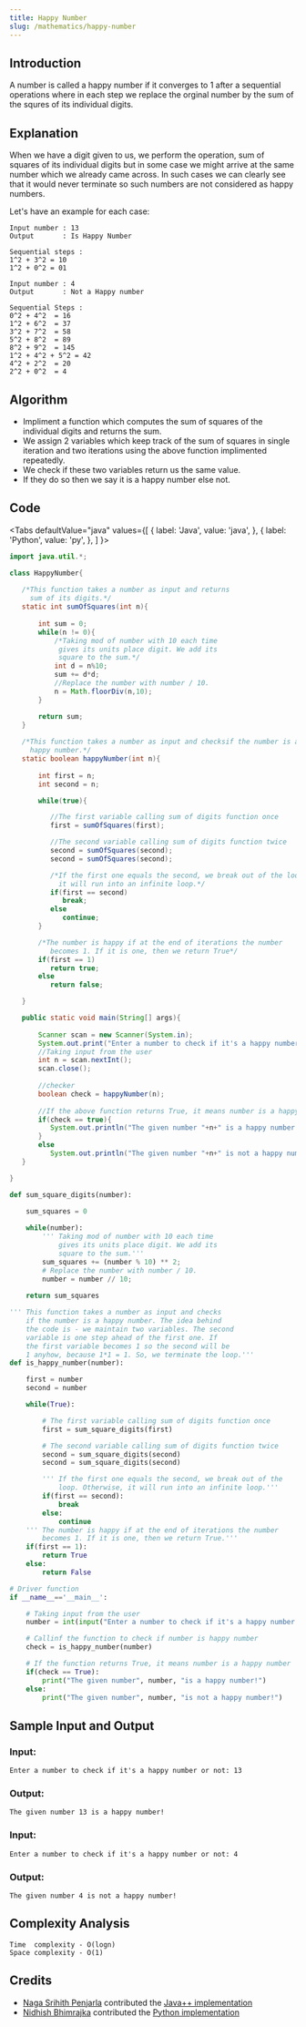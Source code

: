 ```yaml
---
title: Happy Number
slug: /mathematics/happy-number
---
```


## Introduction

A number is called a happy number if it converges to 1 after a sequential operations where in each step we replace the orginal number by the sum of the squres of its individual digits.

## Explanation

When we have a digit given to us, we perform the operation, sum of squares of its individual
digits but in some case we might arrive at the same number which we already came across. In such cases
we can clearly see that it would never terminate so such numbers are not considered as happy numbers.

Let's have an example for each case: 
```
Input number : 13
Output       : Is Happy Number

Sequential steps :
1^2 + 3^2 = 10
1^2 + 0^2 = 01

Input number : 4
Output       : Not a Happy number

Sequential Steps :
0^2 + 4^2  = 16 
1^2 + 6^2  = 37
3^2 + 7^2  = 58
5^2 + 8^2  = 89
8^2 + 9^2  = 145
1^2 + 4^2 + 5^2 = 42
4^2 + 2^2  = 20
2^2 + 0^2  = 4
```

## Algorithm
- Impliment a function which computes the sum of squares of the individual digits and returns the sum.
- We assign 2 variables which keep track of the sum of squares in single iteration and two iterations 
  using the above function implimented repeatedly.
- We check if these two variables return us the same value.
- If they do so then we say it is a happy number else not.

## Code


<Tabs
  defaultValue="java"
  values={[
    { label: 'Java', value: 'java', },
    { label: 'Python', value: 'py', },
  ]
}>
<TabItem value="java">

```java
import java.util.*;

class HappyNumber{
   
   /*This function takes a number as input and returns
     sum of its digits.*/
   static int sumOfSquares(int n){
      
       int sum = 0;
       while(n != 0){
           /*Taking mod of number with 10 each time
            gives its units place digit. We add its
            square to the sum.*/
           int d = n%10;
           sum += d*d;
           //Replace the number with number / 10.
           n = Math.floorDiv(n,10);
       }

       return sum;
   }   
       
   /*This function takes a number as input and checksif the number is a 
     happy number.*/
   static boolean happyNumber(int n){
       
       int first = n;
       int second = n;

       while(true){

          //The first variable calling sum of digits function once 
          first = sumOfSquares(first);

          //The second variable calling sum of digits function twice
          second = sumOfSquares(second);
          second = sumOfSquares(second);

          /*If the first one equals the second, we break out of the loop. Otherwise,
            it will run into an infinite loop.*/
          if(first == second)
             break;
          else
             continue;    
       }   

       /*The number is happy if at the end of iterations the number
          becomes 1. If it is one, then we return True*/ 
       if(first == 1)
          return true;
       else
          return false; 

   }

   public static void main(String[] args){
     
       Scanner scan = new Scanner(System.in);
       System.out.print("Enter a number to check if it's a happy number or not: ");
       //Taking input from the user 
       int n = scan.nextInt();
       scan.close();       
       
       //checker
       boolean check = happyNumber(n);      
        
       //If the above function returns True, it means number is a happy number
       if(check == true){
          System.out.println("The given number "+n+" is a happy number!");
       }
       else
          System.out.println("The given number "+n+" is not a happy number!");   
   }

}
```

</TabItem>
<TabItem value="py">

```py
def sum_square_digits(number):

    sum_squares = 0
    
    while(number):
        ''' Taking mod of number with 10 each time
            gives its units place digit. We add its
            square to the sum.'''
        sum_squares += (number % 10) ** 2;
        # Replace the number with number / 10.
        number = number // 10;
    
    return sum_squares

''' This function takes a number as input and checks
    if the number is a happy number. The idea behind
    the code is - we maintain two variables. The second
    variable is one step ahead of the first one. If
    the first variable becomes 1 so the second will be
    1 anyhow, because 1*1 = 1. So, we terminate the loop.'''
def is_happy_number(number):

    first = number
    second = number

    while(True):

        # The first variable calling sum of digits function once 
        first = sum_square_digits(first)

        # The second variable calling sum of digits function twice
        second = sum_square_digits(second)
        second = sum_square_digits(second)

        ''' If the first one equals the second, we break out of the
            loop. Otherwise, it will run into an infinite loop.'''
        if(first == second):
            break
        else:
            continue
    ''' The number is happy if at the end of iterations the number
        becomes 1. If it is one, then we return True.'''
    if(first == 1):
        return True
    else:
        return False

# Driver function
if __name__=='__main__':

    # Taking input from the user
    number = int(input("Enter a number to check if it's a happy number or not: "))

    # Callinf the function to check if number is happy number
    check = is_happy_number(number)

    # If the function returns True, it means number is a happy number
    if(check == True):
        print("The given number", number, "is a happy number!")
    else:
        print("The given number", number, "is not a happy number!")
```

</TabItem>
</Tabs>

## Sample Input and Output


### Input:


```
Enter a number to check if it's a happy number or not: 13
```

### Output:

```
The given number 13 is a happy number!
```
### Input:
 
 
```
Enter a number to check if it's a happy number or not: 4
```
 
### Output:
 
```
The given number 4 is not a happy number!
```


## Complexity Analysis

```
Time  complexity - O(logn)
Space complexity - O(1)
```

## Credits

- [Naga Srihith Penjarla](https://github.com/nagasrihith608) contributed the [Java++ implementation](https://github.com/TesseractCoding/NeoAlgo/blob/master/Java/math/HappyNumber.java)
- [Nidhish Bhimrajka](https://github.com/nidh-ish) contributed the [Python implementation](https://github.com/TesseractCoding/NeoAlgo/blob/master/Python/math/Happy_Number.py)
